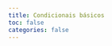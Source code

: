 ```yaml
---
title: Condicionais básicos
toc: false
categories: false
---
```


<!-- Média com aprovação -->
``` .include
```

<!-- Ou exclusivo -->
``` .include
```

<!-- Pontuação em jogo de auditório -->
``` .include
```

<!-- Validade de data sem bissexto -->
``` .include
``` 

<!-- Classificação de triângulo quanto aos ângulos internos -->
``` .include
```

<!-- Igualdade de números racionais em representação fracionária -->
``` .include
```

<!-- Equação ax^2 + bx + c = 0, incluindo solução para primeiro grau -->
``` .include
```

<!-- Determinação da categoria de natação segundo idade -->
``` .include
```

<!-- Mediana entre 3  -->
``` .include
```

<!-- Conversão de conceito para nota -->
``` .include
```
